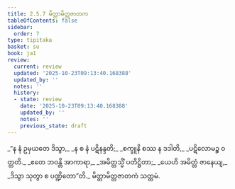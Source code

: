 ```yaml
---
title: 2.5.7 မိတ္တာမိတ္တဇာတက
tableOfContents: false
sidebar:
  order: 7
type: tipitaka
basket: su
book: ja1
review:
  current: review
  updated: '2025-10-23T09:13:40.168388'
  updated_by: ''
  notes: ''
  history:
  - state: review
    date: '2025-10-23T09:13:40.168388'
    updated_by: ''
    notes: ''
    previous_state: draft
---
```



<ReviewStatus review={frontmatter.review} showDetails={true} />

<HypothesisAnnotation frontmatter={frontmatter} />

<DynamicBreadcrumb />

<Division number="93" book="ja1" e="ch" v="22" p="51">

<Paragraph number="488" type="verses" book="ja1">
_“န နံ ဥမှယတေ ဒိသွာ,_  
_န စ နံ ပဋိနန္ဒတိ;_  
_စက္ခူနိ စဿ န ဒဒါတိ,_  
_ပဋိလောမဉ္စ ဝတ္တတိ._  

</Paragraph>

</Division>
<Division number="94" book="ja1" e="ch" v="22" p="52">

<Paragraph number="489" type="verses" book="ja1">
_ဧတေ ဘဝန္တိ အာကာရာ,_  
_အမိတ္တသ္မိံ ပတိဋ္ဌိတာ;_  
_ယေဟိ အမိတ္တံ ဇာနေယျ,_  
_ဒိသွာ သုတွာ စ ပဏ္ဍိတော”တိ._  


</Paragraph>
</Division>

<Paragraph number="490" type="center" book="ja1">
မိတ္တာမိတ္တဇာတကံ သတ္တမံ.
</Paragraph>